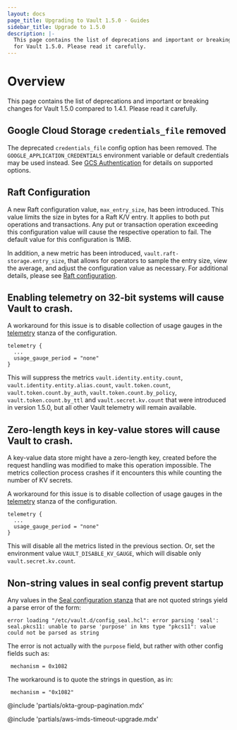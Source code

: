 ```yaml
---
layout: docs
page_title: Upgrading to Vault 1.5.0 - Guides
sidebar_title: Upgrade to 1.5.0
description: |-
  This page contains the list of deprecations and important or breaking changes
  for Vault 1.5.0. Please read it carefully.
---
```


# Overview

This page contains the list of deprecations and important or breaking changes
for Vault 1.5.0 compared to 1.4.1. Please read it carefully.

## Google Cloud Storage `credentials_file` removed

The deprecated `credentials_file` config option has been removed. The `GOOGLE_APPLICATION_CREDENTIALS`
environment variable or default credentials may be used instead. See
[GCS Authentication](https://www.vaultproject.io/docs/configuration/storage/google-cloud-storage#gcs-authentication)
for details on supported options.

## Raft Configuration

A new Raft configuration value, `max_entry_size`, has been introduced. This value
limits the size in bytes for a Raft K/V entry. It applies to both put operations and
transactions. Any put or transaction operation exceeding this configuration value
will cause the respective operation to fail. The default value for this
configuration is 1MiB.

In addition, a new metric has been introduced, `vault.raft-storage.entry_size`,
that allows for operators to sample the entry size, view the average, and adjust
the configuration value as necessary. For additional details, please see
[Raft configuration](/docs/configuration/storage/raft).

## Enabling telemetry on 32-bit systems will cause Vault to crash.

A workaround for this issue is to disable collection of usage gauges in
the [telemetry](/docs/configuration/telemetry) stanza of the configuration.

```
telemetry {
  ...
  usage_gauge_period = "none"
}
```

This will suppress the metrics `vault.identity.entity.count`,
`vault.identity.entity.alias.count`, `vault.token.count`, `vault.token.count.by_auth`,
`vault.token.count.by_policy`, `vault.token.count.by_ttl` and `vault.secret.kv.count`
that were introduced in version 1.5.0, but all other Vault telemetry will remain available.

## Zero-length keys in key-value stores will cause Vault to crash.

A key-value data store might have a zero-length key, created before the request handling was
modified to make this operation impossible. The metrics collection process crashes if it encounters
this while counting the number of KV secrets.

A workaround for this issue is to disable collection of usage gauges in
the [telemetry](/docs/configuration/telemetry) stanza of the configuration.

```
telemetry {
  ...
  usage_gauge_period = "none"
}
```

This will disable all the metrics listed in the previous section. Or, set the environment value
`VAULT_DISABLE_KV_GAUGE`, which will disable only `vault.secret.kv.count`.

## Non-string values in seal config prevent startup

Any values in the [Seal configuration stanza](/docs/configuration/seal)
that are not quoted strings yield a parse error of the form:

```
error loading "/etc/vault.d/config_seal.hcl": error parsing 'seal': seal.pkcs11: unable to parse 'purpose' in kms type "pkcs11": value could not be parsed as string
```

The error is not actually with the `purpose` field, but rather with other config fields such as:

```
 mechanism = 0x1082
```

The workaround is to quote the strings in question, as in:
```
 mechanism = "0x1082"
```

@include 'partials/okta-group-pagination.mdx'

@include 'partials/aws-imds-timeout-upgrade.mdx'
